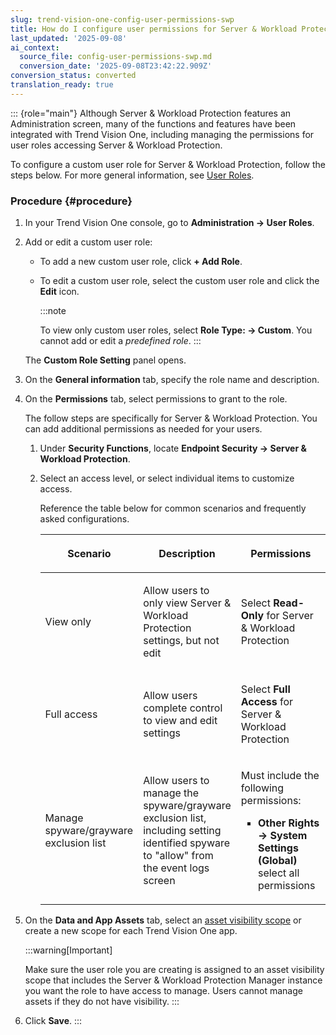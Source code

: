 ```yaml
---
slug: trend-vision-one-config-user-permissions-swp
title: How do I configure user permissions for Server & Workload Protection
last_updated: '2025-09-08'
ai_context:
  source_file: config-user-permissions-swp.md
  conversion_date: '2025-09-08T23:42:22.909Z'
conversion_status: converted
translation_ready: true
---
```


::: {role="main"}
Although Server & Workload Protection features an Administration screen, many of the functions and features have been integrated with Trend Vision One, including managing the permissions for user roles accessing Server & Workload Protection.

To configure a custom user role for Server & Workload Protection, follow the steps below. For more general information, see [User Roles](user-roles-foundation-services.mdx).

### Procedure {#procedure}

1.  In your Trend Vision One console, go to **Administration → User Roles**.

2.  Add or edit a custom user role:

    - To add a new custom user role, click **+ Add Role**.

    - To edit a custom user role, select the custom user role and click the **Edit** icon.

      :::note

      To view only custom user roles, select **Role Type: → Custom**. You cannot add or edit a *predefined role*.
      :::

    The **Custom Role Setting** panel opens.

3.  On the **General information** tab, specify the role name and description.

4.  On the **Permissions** tab, select permissions to grant to the role.

    The follow steps are specifically for Server & Workload Protection. You can add additional permissions as needed for your users.

    1.  Under **Security Functions**, locate **Endpoint Security → Server & Workload Protection**.

    2.  Select an access level, or select individual items to customize access.

        Reference the table below for common scenarios and frequently asked configurations.

        <table>
        <colgroup>
        <col style="width: 25%" />
        <col style="width: 25%" />
        <col style="width: 50%" />
        </colgroup>
        <thead>
        <tr>
        <th><p>Scenario</p></th>
        <th><p>Description</p></th>
        <th><p>Permissions</p></th>
        </tr>
        </thead>
        <tbody>
        <tr>
        <td><p>View only</p></td>
        <td><p>Allow users to only view Server &amp; Workload Protection settings, but not edit</p></td>
        <td><p>Select <strong>Read-Only</strong> for Server &amp; Workload Protection</p></td>
        </tr>
        <tr>
        <td><p>Full access</p></td>
        <td><p>Allow users complete control to view and edit settings</p></td>
        <td><p>Select <strong>Full Access</strong> for Server &amp; Workload Protection</p></td>
        </tr>
        <tr>
        <td><p>Manage spyware/grayware exclusion list</p></td>
        <td><p>Allow users to manage the spyware/grayware exclusion list, including setting identified spyware to "allow" from the event logs screen</p></td>
        <td><p>Must include the following permissions:</p>
        <ul>
        <li><p><strong>Other Rights → System Settings (Global)</strong> select all permissions</p></li>
        </ul></td>
        </tr>
        </tbody>
        </table>

5.  On the **Data and App Assets** tab, select an [asset visibility scope](asset-visibility-management.mdx) or create a new scope for each Trend Vision One app.

    :::warning[Important]

    Make sure the user role you are creating is assigned to an asset visibility scope that includes the Server & Workload Protection Manager instance you want the role to have access to manage. Users cannot manage assets if they do not have visibility.
    :::

6.  Click **Save**.
:::
